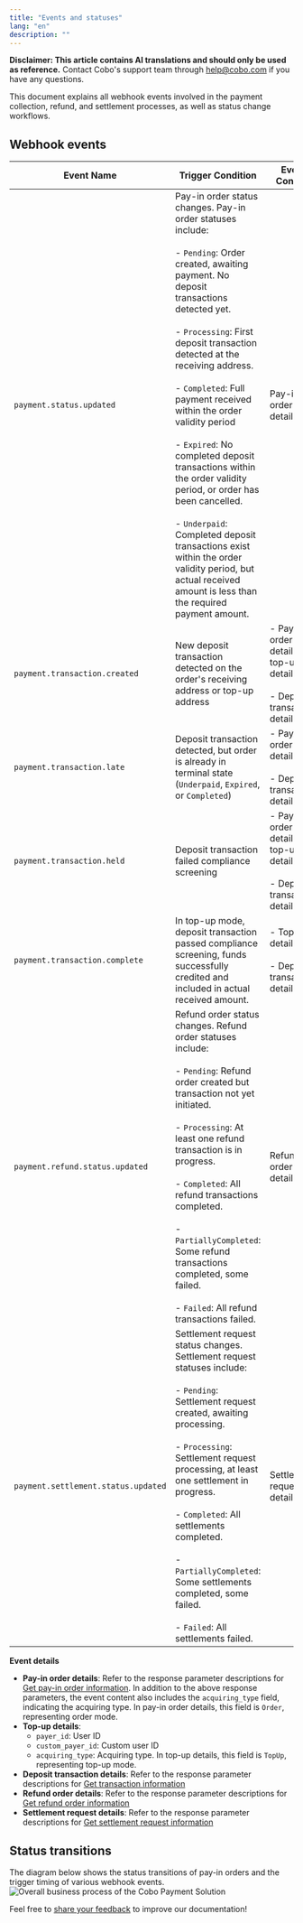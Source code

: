 ```yaml
---
title: "Events and statuses"
lang: "en"
description: ""
---
```


<Note>**Disclaimer: This article contains AI translations and should only be used as reference.** Contact Cobo's support team through [help@cobo.com](mailto:help@cobo.com) if you have any questions.</Note>

This document explains all webhook events involved in the payment collection, refund, and settlement processes, as well as status change workflows.

## Webhook events

| Event Name | Trigger Condition | Event Content |
|---------|---------|----------|
| `payment.status.updated` | Pay-in order status changes. Pay-in order statuses include:<br></br>- `Pending`: Order created, awaiting payment. No deposit transactions detected yet.<br></br>- `Processing`: First deposit transaction detected at the receiving address.<br></br>- `Completed`: Full payment received within the order validity period<br></br>- `Expired`: No completed deposit transactions within the order validity period, or order has been cancelled.<br></br>- `Underpaid`: Completed deposit transactions exist within the order validity period, but actual received amount is less than the required payment amount. | Pay-in order details |
| `payment.transaction.created` | New deposit transaction detected on the order's receiving address or top-up address | - Pay-in order details or top-up details<br></br>- Deposit transaction details |
| `payment.transaction.late` | Deposit transaction detected, but order is already in terminal state<br/>(`Underpaid`, `Expired`, or `Completed`) | - Pay-in order details<br></br>- Deposit transaction details |
| `payment.transaction.held` | Deposit transaction failed compliance screening | - Pay-in order details or top-up details<br></br>- Deposit transaction details |
| `payment.transaction.complete` | In top-up mode, deposit transaction passed compliance screening, funds successfully credited and included in actual received amount. | - Top-up details<br></br>- Deposit transaction details |
| `payment.refund.status.updated` | Refund order status changes. Refund order statuses include:<br></br>- `Pending`: Refund order created but transaction not yet initiated.<br></br>- `Processing`: At least one refund transaction is in progress.<br></br>- `Completed`: All refund transactions completed.<br></br>- `PartiallyCompleted`: Some refund transactions completed, some failed.<br></br>- `Failed`: All refund transactions failed. | Refund order details |
| `payment.settlement.status.updated` | Settlement request status changes. Settlement request statuses include:<br></br>- `Pending`: Settlement request created, awaiting processing.<br></br>- `Processing`: Settlement request processing, at least one settlement in progress.<br></br>- `Completed`: All settlements completed.<br></br>- `PartiallyCompleted`: Some settlements completed, some failed.<br></br>- `Failed`: All settlements failed.| Settlement request details |

**Event details**
- **Pay-in order details**: Refer to the response parameter descriptions for [Get pay-in order information](/v2/api-references/payment/get-pay-in-order-information). In addition to the above response parameters, the event content also includes the `acquiring_type` field, indicating the acquiring type. In pay-in order details, this field is `Order`, representing order mode.
- **Top-up details**:
    - `payer_id`: User ID
    - `custom_payer_id`: Custom user ID
    - `acquiring_type`: Acquiring type. In top-up details, this field is `TopUp`, representing top-up mode.
- **Deposit transaction details**: Refer to the response parameter descriptions for [Get transaction information](/v2/api-references/transactions/get-transaction-information)
- **Refund order details**: Refer to the response parameter descriptions for [Get refund order information](/v2/api-references/payment/get-refund-order-information)
- **Settlement request details**: Refer to the response parameter descriptions for [Get settlement request information](/v2/api-references/payment/get-settlement-request-information)

## Status transitions

The diagram below shows the status transitions of pay-in orders and the trigger timing of various webhook events.
<img src="/v2/images/payments/order_status.png" className="diagram" alt="Overall business process of the Cobo Payment Solution"></img>

<Tip>Feel free to [share your feedback](https://forms.zohopublic.com/cobo/form/DocumentFeedbackForm/formperma/QvLOhxJv1_JMsJ-1dleZ8Itb_7rzN-LtgvsDdxosoVI) to improve our documentation!</Tip>